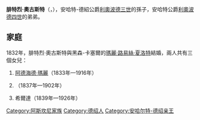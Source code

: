 {{Multiple issues|
{{Expand language|1=en|time=2021-02-10T06:44:59+00:00}}
{{Unreferenced|time=2021-02-10T06:44:59+00:00}}
}}
{{Infobox noble
| name        = 腓特烈·奧古斯特
| image       = Friedrich August von Anhalt-Dessau (1799-1864).jpg
| birth_date  = {{Birth date|1799|9|23|df=y}}
| birth_place = [[德紹|德紹]]
| death_date  = {{Death date and age|1864|12|4|1799|9|23|df=yes}}
| death_place = 德紹
| noble family= [[阿斯坎尼家族|阿斯坎尼家族]]
| father      = [[腓特烈王子_(安哈特-德紹)|安哈特-德紹的腓特烈]]
| mother      = [[黑森-洪堡的阿瑪莉埃|黑森-洪堡的阿瑪莉埃]]
}}
'''腓特烈·奧古斯特'''（{{lang-de|Friedrich August}}，{{bd|1799年|9月23日|1864年|12月4日}}），安哈特-德紹公爵[[利奥波德三世_(安哈尔特-德绍)|利奧波德三世]]的孫子，安哈特公爵[[利奥波德四世_(安哈尔特)|利奧波德四世]]的弟弟。

== 家庭 ==
1832年，腓特烈·奧古斯特與黑森-卡塞爾的[[瑪麗·路易絲·夏洛特|瑪麗·路易絲·夏洛特]]結婚，兩人共有三個女兒：
# [[阿德海德·瑪麗_(安哈特-德紹)|阿德海德·瑪麗]]（1833年—1916年）
# {{le|安哈特-德紹的巴蒂爾迪絲|Princess Bathildis of Anhalt-Dessau|巴蒂爾迪絲}}（1837年—1902年）
# 希爾達（1839年—1926年）

[[Category:阿斯坎尼家族|Category:阿斯坎尼家族]]
[[Category:德绍人|Category:德绍人]]
[[Category:安哈尔特-德绍亲王|Category:安哈尔特-德绍亲王]]
